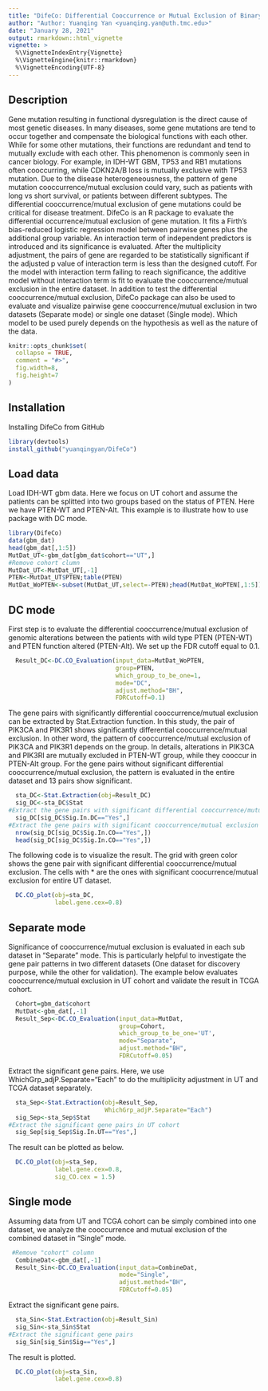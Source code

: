```yaml
---
title: "DifeCo: Differential Cooccurrence or Mutual Exclusion of Binary Genomic Alteration Data"
author: "Author: Yuanqing Yan <yuanqing.yan@uth.tmc.edu>"
date: "January 28, 2021"
output: rmarkdown::html_vignette
vignette: >
  %\VignetteIndexEntry{Vignette}
  %\VignetteEngine{knitr::rmarkdown}
  %\VignetteEncoding{UTF-8}
---
```

## Description
Gene mutation resulting in functional dysregulation is the direct cause of most genetic diseases. In many diseases, some gene mutations are tend to occur together and compensate the biological functions with each other. While for some other mutations, their functions are redundant and tend to mutually exclude with each other. This phenomenon is commonly seen in cancer biology. For example, in IDH-WT GBM, TP53 and RB1 mutations often cooccurring, while CDKN2A/B loss is mutually exclusive with TP53 mutation. Due to the disease heterogeneousness, the pattern of gene mutation cooccurrence/mutual exclusion could vary, such as patients with long vs short survival, or patients between different subtypes. The differential cooccurrence/mutual exclusion of gene mutations could be critical for disease treatment. DifeCo is an R package to evaluate the differential occurrence/mutual exclusion of gene mutation. It fits a Firth's bias-reduced logistic regression model between pairwise genes plus the additional group variable. An interaction term of independent predictors is introduced and its significance is evaluated. After the multiplicity adjustment, the pairs of gene are regarded to be statistically significant if the adjusted p value of interaction term is less than the designed cutoff. For the model with interaction term failing to reach significance, the additive model without interaction term is fit to evaluate the cooccurrence/mutual exclusion in the entire dataset. In addition to test the differential cooccurrence/mutual exclusion, DifeCo package can also be used to evaluate and visualize pairwise gene cooccurrence/mutual exclusion in two datasets (Separate mode) or single one dataset (Single mode). Which model to be used purely depends on the hypothesis as well as the nature of the data.
 

```r
knitr::opts_chunk$set(
  collapse = TRUE,
  comment = "#>",
  fig.width=8, 
  fig.height=7
)
```

## Installation
Installing DifeCo from GitHub
```r
library(devtools)
install_github("yuanqingyan/DifeCo")
```
## Load data
Load IDH-WT gbm data. Here we focus on UT cohort and assume the patients can be splitted into two groups based on the status of PTEN. Here we have PTEN-WT and PTEN-Alt. This example is to illustrate how to use package with DC mode. 
```r
library(DifeCo)
data(gbm_dat)
head(gbm_dat[,1:5])
MutDat_UT<-gbm_dat[gbm_dat$cohort=="UT",]
#Remove cohort clumn
MutDat_UT<-MutDat_UT[,-1]
PTEN<-MutDat_UT$PTEN;table(PTEN)
MutDat_WoPTEN<-subset(MutDat_UT,select=-PTEN);head(MutDat_WoPTEN[,1:5])

```
## DC mode
First step is to evaluate the differential cooccurrence/mutual exclusion of genomic alterations between the patients with wild type PTEN (PTEN-WT) and PTEN function altered (PTEN-Alt). We set up the FDR cutoff equal to 0.1. 
```r
  Result_DC<-DC.CO_Evaluation(input_data=MutDat_WoPTEN,
                              group=PTEN,
                              which_group_to_be_one=1,
                              mode="DC",
                              adjust.method="BH",
                              FDRCutoff=0.1)
```
The gene pairs with significantly differential cooccurrence/mutual exclusion can be extracted by Stat.Extraction function. In this study, the pair of PIK3CA and PIK3R1 shows significantly differential cooccurrence/mutual exclusion. In other word, the pattern of cooccurrence/mutual exclusion of PIK3CA and PIK3R1 depends on the group. In details, alterations in PIK3CA and PIK3RI are mutually excluded in PTEN-WT group, while they cooccur in PTEN-Alt group. For the gene pairs without significant differential cooccurrence/mutual exclusion, the pattern is evaluated in the entire dataset and 13 pairs show significant.
```r
  sta_DC<-Stat.Extraction(obj=Result_DC)
  sig_DC<-sta_DC$Stat
#Extract the gene pairs with significant differential cooccurrence/mutual exclusion
  sig_DC[sig_DC$Sig.In.DC=="Yes",]
#Extract the gene pairs with significant cooccurrence/mutual exclusion in UT chort dataset
  nrow(sig_DC[sig_DC$Sig.In.CO=="Yes",])
  head(sig_DC[sig_DC$Sig.In.CO=="Yes",])
```
The following code is to visualize the result. The grid with green color shows the gene pair with significant differential cooccurrence/mutual exclusion. The cells with * are the ones with significant coocurrence/mutual exclusion for entire UT dataset.
```r
  DC.CO_plot(obj=sta_DC,
             label.gene.cex=0.8)
```

## Separate mode
Significance of cooccurrence/mutual exclusion is evaluated in each sub dataset in "Separate" mode. This is particularly helpful to investigate the gene pair patterns in two different datasets (One dataset for discovery purpose, while the other for validation). The example below evaluates cooccurrence/mutual exclusion in UT cohort and validate the result in TCGA cohort. 
```r
  Cohort=gbm_dat$cohort
  MutDat<-gbm_dat[,-1]
  Result_Sep<-DC.CO_Evaluation(input_data=MutDat,
                               group=Cohort,
                               which_group_to_be_one='UT',
                               mode="Separate",
                               adjust.method="BH",
                               FDRCutoff=0.05)
```
Extract the significant gene pairs. Here, we use WhichGrp_adjP.Separate="Each" to do the multiplicity adjustment in UT and TCGA dataset separately.
```r
  sta_Sep<-Stat.Extraction(obj=Result_Sep,
                           WhichGrp_adjP.Separate="Each")
  sig_Sep<-sta_Sep$Stat
#Extract the significant gene pairs in UT cohort
  sig_Sep[sig_Sep$Sig.In.UT=="Yes",]
```
The result can be plotted as below.
```r
  DC.CO_plot(obj=sta_Sep,
             label.gene.cex=0.8,
             sig_CO.cex = 1.5)
```


## Single mode
Assuming data from UT and TCGA cohort can be simply combined into one dataset, we analyze the cooccurrence and mutual exclusion of the combined dataset in "Single" mode.
```r
 #Remove "cohort" column
  CombineDat<-gbm_dat[,-1]
  Result_Sin<-DC.CO_Evaluation(input_data=CombineDat,
                               mode="Single",
                               adjust.method="BH",
                               FDRCutoff=0.05)
```
Extract the significant gene pairs.
```r
  sta_Sin<-Stat.Extraction(obj=Result_Sin)
  sig_Sin<-sta_Sin$Stat
#Extract the significant gene pairs
  sig_Sin[sig_Sin$Sig=="Yes",]
```
The result is plotted.
```r
  DC.CO_plot(obj=sta_Sin,
             label.gene.cex=0.8)
```
